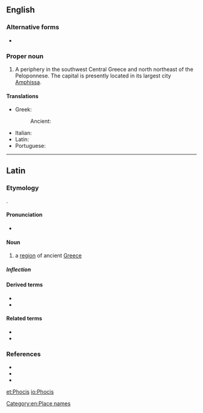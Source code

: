 {{also|phocis}}
==English==

===Alternative forms===
* {{l|en|Phokis}}

===Proper noun===
{{wikipedia}}
{{en-proper noun}}

# A periphery in the southwest Central Greece and north northeast of the Peloponnese. The capital is presently located in its largest city [[Amphissa]].

====Translations====
{{trans-top|a periphery in the southwest Central Greece}}
* Greek: {{t+|el|Φωκίδα}}
*: Ancient: {{t|grc|Φωκίς}}
{{trans-mid}}
* Italian: {{t|it|Focide|f}}
* Latin: {{t|la|Phocis}}
* Portuguese: {{t|pt|Fócida|f}}
{{trans-bottom}}

[[Category:en:Place names]]

----

==Latin==

===Etymology===
{{bor|la|grc|Φωκίς}}.

====Pronunciation====
* {{la-IPA|phōcis}}

====Noun====
{{la-noun|Phōcis|Phōcidis|f|third}}

# {{lb|la|geography}} a [[region]] of ancient [[Greece]] 

=====Inflection=====
{{la-decl-3rd|num=sg|Phōcis|Phōcid}}

====Derived terms====
* {{l|la|Phōcensēs}}
* {{l|la|Phōciī}}

====Related terms====
* {{l|la|Phōcaicus}}
* {{l|la|Phōcēus}}

===References===
* {{R:L&S|Phōcis|Phocis2}}
* {{R:Gaffiot}}
* {{R:Smith's Geography}}

[[et:Phocis]]
[[io:Phocis]]